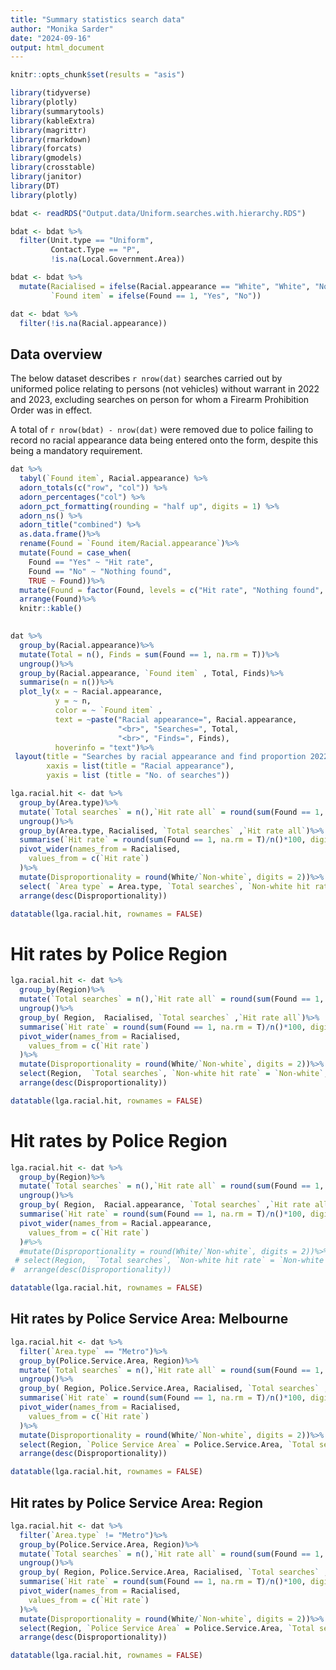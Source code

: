 ```yaml
---
title: "Summary statistics search data"
author: "Monika Sarder"
date: "2024-09-16"
output: html_document
---
```


```r
knitr::opts_chunk$set(results = "asis")

library(tidyverse)
library(plotly)
library(summarytools)
library(kableExtra)
library(magrittr)
library(rmarkdown)
library(forcats)
library(gmodels)
library(crosstable)
library(janitor)
library(DT)
library(plotly)
```



```r
bdat <- readRDS("Output.data/Uniform.searches.with.hierarchy.RDS")

bdat <- bdat %>%
  filter(Unit.type == "Uniform",
         Contact.Type == "P",
         !is.na(Local.Government.Area))

bdat <- bdat %>%
  mutate(Racialised = ifelse(Racial.appearance == "White", "White", "Non-white"),
         `Found item` = ifelse(Found == 1, "Yes", "No"))

dat <- bdat %>%
  filter(!is.na(Racial.appearance))
```

## Data overview

The below dataset describes `r nrow(dat)` searches carried out by uniformed police relating to persons (not vehicles) without warrant in 2022 and 2023, excluding searches on person for whom a Firearm Prohibition Order was in effect.  

A total of `r nrow(bdat) - nrow(dat)` were removed due to police failing to record no racial appearance data being entered onto the form, despite this being a mandatory requirement.

```r

dat %>%
  tabyl(`Found item`, Racial.appearance) %>%
  adorn_totals(c("row", "col")) %>%
  adorn_percentages("col") %>% 
  adorn_pct_formatting(rounding = "half up", digits = 1) %>%
  adorn_ns() %>%
  adorn_title("combined") %>%
  as.data.frame()%>%
  rename(Found = `Found item/Racial.appearance`)%>%
  mutate(Found = case_when(
    Found == "Yes" ~ "Hit rate",
    Found == "No" ~ "Nothing found",
    TRUE ~ Found))%>%
  mutate(Found = factor(Found, levels = c("Hit rate", "Nothing found", "Total")))%>%
  arrange(Found)%>%
  knitr::kable()
  
```  
  
```r

dat %>%
  group_by(Racial.appearance)%>%
  mutate(Total = n(), Finds = sum(Found == 1, na.rm = T))%>%
  ungroup()%>%
  group_by(Racial.appearance, `Found item` , Total, Finds)%>%
  summarise(n = n())%>%
  plot_ly(x = ~ Racial.appearance,
          y = ~ n,
          color = ~ `Found item` ,
          text = ~paste("Racial appearance=", Racial.appearance, 
                        "<br>", "Searches=", Total,
                        "<br>", "Finds=", Finds),
          hoverinfo = "text")%>%
 layout(title = "Searches by racial appearance and find proportion 2022 and 2023",
        xaxis = list(title = "Racial appearance"),
        yaxis = list (title = "No. of searches"))
```

```r

lga.racial.hit <- dat %>%
  group_by(Area.type)%>%
  mutate(`Total searches` = n(),`Hit rate all` = round(sum(Found == 1, na.rm = T)/n()*100, digits =1))%>%
  ungroup()%>%
  group_by(Area.type, Racialised, `Total searches` ,`Hit rate all`)%>%
  summarise(`Hit rate` = round(sum(Found == 1, na.rm = T)/n()*100, digits =1))%>%
  pivot_wider(names_from = Racialised,
    values_from = c(`Hit rate`)
  )%>%
  mutate(Disproportionality = round(White/`Non-white`, digits = 2))%>%
  select( `Area type` = Area.type, `Total searches`, `Non-white hit rate` = `Non-white`, `White hit rate` = White, `All hit rate` = `Hit rate all`, Disproportionality)%>%
  arrange(desc(Disproportionality))

datatable(lga.racial.hit, rownames = FALSE)
```


# Hit rates by Police Region


```r

lga.racial.hit <- dat %>%
  group_by(Region)%>%
  mutate(`Total searches` = n(),`Hit rate all` = round(sum(Found == 1, na.rm = T)/n()*100, digits =1))%>%
  ungroup()%>%
  group_by( Region,  Racialised, `Total searches` ,`Hit rate all`)%>%
  summarise(`Hit rate` = round(sum(Found == 1, na.rm = T)/n()*100, digits =1))%>%
  pivot_wider(names_from = Racialised,
    values_from = c(`Hit rate`)
  )%>%
  mutate(Disproportionality = round(White/`Non-white`, digits = 2))%>%
  select(Region,  `Total searches`, `Non-white hit rate` = `Non-white`, `White hit rate` = White, `All hit rate` = `Hit rate all`, Disproportionality)%>%
  arrange(desc(Disproportionality))

datatable(lga.racial.hit, rownames = FALSE)
```

# Hit rates by Police Region


```r

lga.racial.hit <- dat %>%
  group_by(Region)%>%
  mutate(`Total searches` = n(),`Hit rate all` = round(sum(Found == 1, na.rm = T)/n()*100, digits =1))%>%
  ungroup()%>%
  group_by( Region,  Racial.appearance, `Total searches` ,`Hit rate all`)%>%
  summarise(`Hit rate` = round(sum(Found == 1, na.rm = T)/n()*100, digits =1))%>%
  pivot_wider(names_from = Racial.appearance,
    values_from = c(`Hit rate`)
  )#%>%
  #mutate(Disproportionality = round(White/`Non-white`, digits = 2))%>%
 # select(Region,  `Total searches`, `Non-white hit rate` = `Non-white`, `White hit rate` = White, `All hit rate` = `Hit rate all`, Disproportionality)%>%
#  arrange(desc(Disproportionality))

datatable(lga.racial.hit, rownames = FALSE)
```

## Hit rates by Police Service Area: Melbourne


```r

lga.racial.hit <- dat %>%
  filter(`Area.type` == "Metro")%>%
  group_by(Police.Service.Area, Region)%>%
  mutate(`Total searches` = n(),`Hit rate all` = round(sum(Found == 1, na.rm = T)/n()*100, digits =1))%>%
  ungroup()%>%
  group_by( Region, Police.Service.Area, Racialised, `Total searches` ,`Hit rate all`)%>%
  summarise(`Hit rate` = round(sum(Found == 1, na.rm = T)/n()*100, digits =1))%>%
  pivot_wider(names_from = Racialised,
    values_from = c(`Hit rate`)
  )%>%
  mutate(Disproportionality = round(White/`Non-white`, digits = 2))%>%
  select(Region, `Police Service Area` = Police.Service.Area, `Total searches`, `Non-white hit rate` = `Non-white`, `White hit rate` = White, `All hit rate` = `Hit rate all`, Disproportionality)%>%
  arrange(desc(Disproportionality))

datatable(lga.racial.hit, rownames = FALSE)
```

## Hit rates by Police Service Area: Region


```r

lga.racial.hit <- dat %>%
  filter(`Area.type` != "Metro")%>%
  group_by(Police.Service.Area, Region)%>%
  mutate(`Total searches` = n(),`Hit rate all` = round(sum(Found == 1, na.rm = T)/n()*100, digits =1))%>%
  ungroup()%>%
  group_by( Region, Police.Service.Area, Racialised, `Total searches` ,`Hit rate all`)%>%
  summarise(`Hit rate` = round(sum(Found == 1, na.rm = T)/n()*100, digits =1))%>%
  pivot_wider(names_from = Racialised,
    values_from = c(`Hit rate`)
  )%>%
  mutate(Disproportionality = round(White/`Non-white`, digits = 2))%>%
  select(Region, `Police Service Area` = Police.Service.Area, `Total searches`, `Non-white hit rate` = `Non-white`, `White hit rate` = White, `All hit rate` = `Hit rate all`, Disproportionality)%>%
  arrange(desc(Disproportionality))

datatable(lga.racial.hit, rownames = FALSE)
```